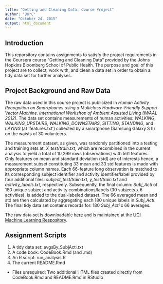```yaml
---
title: "Getting and Cleaning Data: Course Project"
author: "DorC"
date: "October 24, 2015"
output: html_document
---
```


## Introduction

This reporsitory contains assignments to satisfy the project requirements in the Coursera course "Getting and Cleaning Data" provided by the Johns Hopkins Bloomberg School of Public Health. The purpose and goal of this project are to collect, work with, and clean a data set in order to obtain a tidy data set for further analyses. 

## Project Background and Raw Data

The raw data used in this course project is publicized in *Human Activity Recognition on Smartphones using a Multiclass Hardware-Friendly Support Vector Machine. International Workshop of Ambient Assisted Living (IWAAL 2012)*. The data set contains measurements of human activities: *WALKING*, *WALKING_UPSTAIRS*, *WALKING_DOWNSTAIRS*, *SITTING*, *STANDING*, and *LAYING*  (at ‘features.txt’) collected by a smartphone (Samsung Galaxy S II) on the waists of 30 volunteers. 

The measurement dataset, as given, was randomly partitioned into a testing and training sets at: *X_test/train.txt*, which are recombined in the current analysis to yield a total of 10,299 rows (observations) with 561 features. Only features on mean and standard deviation (std) are of interests hence, a measurement subset constituting 33 mean and 33 std features is made with appropriate column names. Each 66-feature long observation is matched to its corresponding subject identifier and activity identifier/label provided by four additional files: *subject_test/train.txt*, *y_test/train.txt* and *activity_labels.txt*, respectively. Subsequently, the final column: *Subj_Acti* of 180 unique subject and activity combinations/labels (30 subjects x 6 activities), is added to the dual-labeled dataset. The 66 averaged mean and std are then calculated by aggregating each 180 unique labels in *Subj_Acti*. The final tidy data set contains records for: 180 *Subj_Acti* x 66 averages. 

The raw data set is downloadable [here][dat_download] and is maintained at the [UCI Machine Learning Respository][UCI ML Respos].

## Assignment Scripts 

1. A tidy data set: avgsBy_SubjActi.txt 
2. A code book: CodeBook.Rmd (and .md)
3. An R script: run_analysis.R
4. The current README.Rmd
* Files unrequired: Two additional HTML files created directly from CodeBook.Rmd and README.Rmd in RStudio

[dat_download]:https://d396qusza40orc.cloudfront.net/getdata%2Fprojectfiles%2FUCI%20HAR%20Dataset.zip
[UCI ML Respos]:http://archive.ics.uci.edu/ml/datasets/Human+Activity+Recognition+Using+Smartphones
